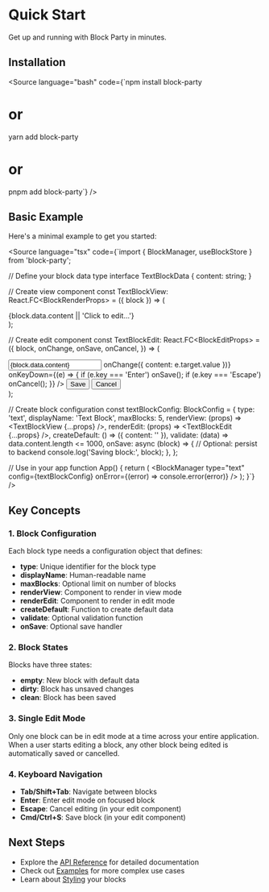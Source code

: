 
<Meta title="Quick Start" />

# Quick Start

Get up and running with Block Party in minutes.

## Installation

<Source language="bash" code={`npm install block-party
# or
yarn add block-party
# or
pnpm add block-party`} />

## Basic Example

Here's a minimal example to get you started:

<Source language="tsx" code={`import { BlockManager, useBlockStore } from 'block-party';

// Define your block data type
interface TextBlockData {
  content: string;
}

// Create view component
const TextBlockView: React.FC<BlockRenderProps<TextBlockData>> = ({ block }) => (
  <div>{block.data.content || 'Click to edit...'}</div>
);

// Create edit component
const TextBlockEdit: React.FC<BlockEditProps<TextBlockData>> = ({
  block,
  onChange,
  onSave,
  onCancel,
}) => (
  <div>
    <input
      value={block.data.content}
      onChange={(e) => onChange({ content: e.target.value })}
      onKeyDown={(e) => {
        if (e.key === 'Enter') onSave();
        if (e.key === 'Escape') onCancel();
      }}
    />
    <button onClick={onSave}>Save</button>
    <button onClick={onCancel}>Cancel</button>
  </div>
);

// Create block configuration
const textBlockConfig: BlockConfig<TextBlockData> = {
  type: 'text',
  displayName: 'Text Block',
  maxBlocks: 5,
  renderView: (props) => <TextBlockView {...props} />,
  renderEdit: (props) => <TextBlockEdit {...props} />,
  createDefault: () => ({ content: '' }),
  validate: (data) => data.content.length <= 1000,
  onSave: async (block) => {
    // Optional: persist to backend
    console.log('Saving block:', block);
  },
};

// Use in your app
function App() {
  return (
    <BlockManager
      type="text"
      config={textBlockConfig}
      onError={(error) => console.error(error)}
    />
  );
}`} />

## Key Concepts

### 1. Block Configuration

Each block type needs a configuration object that defines:

- **type**: Unique identifier for the block type
- **displayName**: Human-readable name
- **maxBlocks**: Optional limit on number of blocks
- **renderView**: Component to render in view mode
- **renderEdit**: Component to render in edit mode
- **createDefault**: Function to create default data
- **validate**: Optional validation function
- **onSave**: Optional save handler

### 2. Block States

Blocks have three states:

- **empty**: New block with default data
- **dirty**: Block has unsaved changes
- **clean**: Block has been saved

### 3. Single Edit Mode

Only one block can be in edit mode at a time across your entire application. When a user starts editing a block, any other block being edited is automatically saved or cancelled.

### 4. Keyboard Navigation

- **Tab/Shift+Tab**: Navigate between blocks
- **Enter**: Enter edit mode on focused block
- **Escape**: Cancel editing (in your edit component)
- **Cmd/Ctrl+S**: Save block (in your edit component)

## Next Steps

- Explore the [API Reference](/?path=/docs/api-reference--docs) for detailed documentation
- Check out [Examples](/?path=/docs/examples-text-blocks--docs) for more complex use cases
- Learn about [Styling](/?path=/docs/styling--docs) your blocks